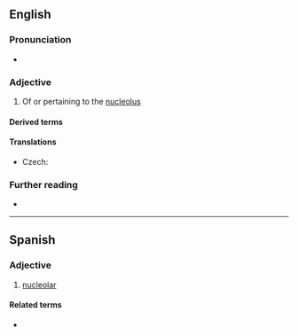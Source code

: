 ==English==

===Pronunciation===
* {{rhymes|en|iːələ(ɹ)}}

===Adjective===
{{en-adj|-}}

# Of or pertaining to the [[nucleolus]]

====Derived terms====
{{der3|en
|perinucleolar
|extranucleolar
|polynucleolar
|mononucleolar
|multinucleolar
|intranucleolar
|antinucleolar
|prenucleolar
|subnucleolar}}

====Translations====
{{trans-top|of or pertaining to the nucleolus}}
* Czech: {{t|cs|nukleolární}}
{{trans-mid}}
{{trans-bottom}}

===Further reading===
* {{R:OneLook}}

----

==Spanish==

===Adjective===
{{es-adj-old|pl=nucleolares}}

# [[#English|nucleolar]]

====Related terms====
* {{l|es|nucléolo}}